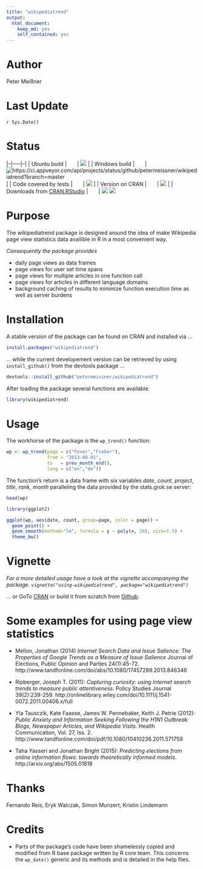 ```yaml
---
title: "wikipediatrend"
output:
  html_document:
    keep_md: yes
    self_contained: yes
---
```


# Author

Peter Meißner



# Last Update

`r Sys.Date()`



# Status

|--|-----|--|
| Ubuntu build | &nbsp;&nbsp;&nbsp;&nbsp;&nbsp; |  [<img src="https://api.travis-ci.org/petermeissner/wikipediatrend.svg?branch=master">](https://travis-ci.org/petermeissner/wikipediatrend) | 
| Windows build | &nbsp;&nbsp;&nbsp;&nbsp;&nbsp; |  <img alt="https://ci.appveyor.com/api/projects/status/github/petermeissner/wikipediatrend?branch=master" src="https://camo.githubusercontent.com/72b31c9a4b4d466bd7c056870774a6c168017540/68747470733a2f2f63692e6170707665796f722e636f6d2f6170692f70726f6a656374732f7374617475732f6769746875622f617564726579722f636f6f6b69656375747465723f6272616e63683d6d6173746572" data-canonical-src="https://ci.appveyor.com/api/projects/status/github/audreyr/cookiecutter?branch=master" style="max-width:100%;"> | 
| Code covered by tests | &nbsp;&nbsp;&nbsp;&nbsp;&nbsp; | [<img src="https://coveralls.io/repos/petermeissner/wikipediatrend/badge.svg" >](https://coveralls.io/r/petermeissner/wikipediatrend) | 
| Version on CRAN | &nbsp;&nbsp;&nbsp;&nbsp;&nbsp;  | [<img src="http://www.r-pkg.org/badges/version/wikipediatrend">](http://cran.rstudio.com/web/packages/wikipediatrend/) |
| Downloads from [CRAN.RStudio](http://cran.rstudio.com/) | &nbsp;&nbsp;&nbsp;&nbsp;&nbsp; | [<img src="http://cranlogs.r-pkg.org/badges/grand-total/wikipediatrend">](http://cranlogs.r-pkg.org/) [<img src="http://cranlogs.r-pkg.org/badges/wikipediatrend">](http://cranlogs.r-pkg.org/)






# Purpose

The wikipediatrend package is designed around the idea of make Wikipedia page view statistics data availible in R in a most convenient way. 

*Consequently the package provides* 

- daily page views as data frames 
- page views for user set time spans
- page views for multiple articles in one function call
- page views for articles in different language domains 
- background caching of results to minimize function execution time as well as server burdens






# Installation 

A stable version of the package can be found on CRAN and installed via ...
```r
install.packages("wikipediatrend")
```

... while the current developement version can be retrieved by using `install_github()` from the devtools package ... 

```r
devtools::install_github("petermeissner/wikipediatrend")
```

After loading the package several functions are available.

```r
library(wikipediatrend)
```




# Usage


The workhorse of the package is the `wp_trend()` function:

```r
wp <- wp_trend(page = c("Fever","Fieber"), 
               from = "2013-08-01", 
               to   = prev_month_end(), 
               lang = c("en","de"))
```

The function's return is a data frame with six variables *date*, *count*, *project*, *title*, *rank*, *month* paralleling the data provided by the stats.grok.se server:

```r
head(wp)
```

```r
library(ggplot2)

ggplot(wp, aes(date, count, group=page, color = page)) + 
  geom_point() +
  geom_smooth(method="lm", formula = y ~ poly(x, 20), size=1.5) +
  theme_bw()
```




# Vignette

*For a more detailed usage have a look at the vignette accompanying the package. `vignette("using-wikipediatrend", package="wikipediatrend")`*

... or GoTo [CRAN](http://cran.r-project.org/web/packages/wikipediatrend/index.html) or build it from scratch from [Github](https://raw.githubusercontent.com/petermeissner/wikipediatrend/master/vignettes/using-wikipediatrend.Rmd).



# Some examples for using page view statistics


- Mellon, Jonathan (2014) *Internet Search Data and Issue Salience: The Properties of Google Trends as a Measure of Issue Salience* Journal of Elections, Public Opinion and Parties 24(1):45-72.
http://www.tandfonline.com/doi/abs/10.1080/17457289.2013.846346 

- Ripberger, Joseph T. (2011): *Capturing curiosity: using Internet search trends to measure public attentiveness*. Policy Studies Journal 39(2):239-259.
http://onlinelibrary.wiley.com/doi/10.1111/j.1541-0072.2011.00406.x/full

- Yla Tausczik, Kate Faasse, James W. Pennebaker, Keith J. Petrie (2012): *Public Anxiety and Information Seeking Following the H1N1 Outbreak: Blogs, Newspaper Articles, and Wikipedia Visits*. Health Communication, Vol. 27, Iss. 2.
 http://www.tandfonline.com/doi/pdf/10.1080/10410236.2011.571759

- Taha Yasseri and Jonathan Bright (2015): *Predicting elections from online information flows: towards theoretically informed models*. http://arxiv.org/abs/1505.01818

 




# Thanks 

Fernando Reis, Eryk Walczak, Simon Munzert, Kristin Lindemann





# Credits

- Parts of the package's code have been shamelessly copied and modified from R base package written by R core team. This concerns the `wp_date()` generic and its methods and is detailed in the help files. 








